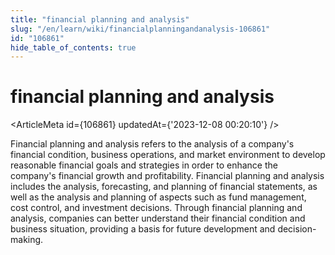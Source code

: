 ```yaml
---
title: "financial planning and analysis"
slug: "/en/learn/wiki/financialplanningandanalysis-106861"
id: "106861"
hide_table_of_contents: true
---
```



# financial planning and analysis

<ArticleMeta id={106861} updatedAt={'2023-12-08 00:20:10'} />
<div className='border-solid border-b border-t-0 my-4 border-[var(--ifm-color-gray-300)]' />

Financial planning and analysis refers to the analysis of a company's financial condition, business operations, and market environment to develop reasonable financial goals and strategies in order to enhance the company's financial growth and profitability. Financial planning and analysis includes the analysis, forecasting, and planning of financial statements, as well as the analysis and planning of aspects such as fund management, cost control, and investment decisions. Through financial planning and analysis, companies can better understand their financial condition and business situation, providing a basis for future development and decision-making.
